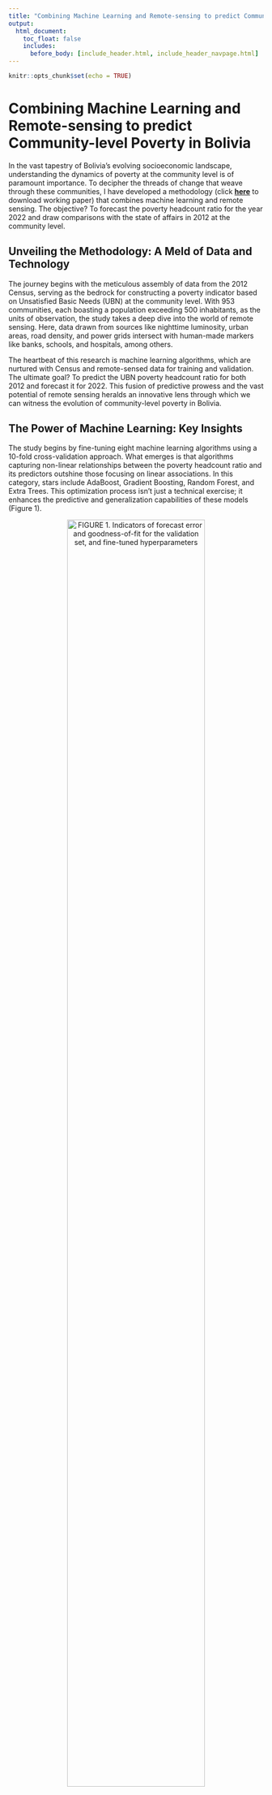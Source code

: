 ---
title: "Combining Machine Learning and Remote-sensing to predict Community-level Poverty in Bolivia"
output:
  html_document:
    toc_float: false
    includes:
      before_body: [include_header.html, include_header_navpage.html]
---

<!-- Google tag (gtag.js) -->
<script async src="https://www.googletagmanager.com/gtag/js?id=G-F5HJ5VRY62"></script>
<script>
  window.dataLayer = window.dataLayer || [];
  function gtag(){dataLayer.push(arguments);}
  gtag('js', new Date());

  gtag('config', 'G-F5HJ5VRY62');
</script>


```{r setup, include=FALSE}
knitr::opts_chunk$set(echo = TRUE)
```

# Combining Machine Learning and Remote-sensing to predict Community-level Poverty in Bolivia

In the vast tapestry of Bolivia's evolving socioeconomic landscape, understanding the dynamics of poverty at the community level is of paramount importance. To decipher the threads of change that weave through these communities, I have developed a methodology (click [**here**](https://ideas.repec.org/p/pra/mprapa/118932.html) to download working paper) that combines machine learning and remote sensing. The objective? To forecast the poverty headcount ratio for the year 2022 and draw comparisons with the state of affairs in 2012 at the community level.

## Unveiling the Methodology: A Meld of Data and Technology

The journey begins with the meticulous assembly of data from the 2012 Census, serving as the bedrock for constructing a poverty indicator based on Unsatisfied Basic Needs (UBN) at the community level. With 953 communities, each boasting a population exceeding 500 inhabitants, as the units of observation, the study takes a deep dive into the world of remote sensing. Here, data drawn from sources like nighttime luminosity, urban areas, road density, and power grids intersect with human-made markers like banks, schools, and hospitals, among others.

The heartbeat of this research is machine learning algorithms, which are nurtured with Census and remote-sensed data for training and validation. The ultimate goal? To predict the UBN poverty headcount ratio for both 2012 and forecast it for 2022. This fusion of predictive prowess and the vast potential of remote sensing heralds an innovative lens through which we can witness the evolution of community-level poverty in Bolivia.

## The Power of Machine Learning: Key Insights

The study begins by fine-tuning eight machine learning algorithms using a 10-fold cross-validation approach. What emerges is that algorithms capturing non-linear relationships between the poverty headcount ratio and its predictors outshine those focusing on linear associations. In this category, stars include AdaBoost, Gradient Boosting, Random Forest, and Extra Trees. This optimization process isn't just a technical exercise; it enhances the predictive and generalization capabilities of these models (Figure 1).  

<div style="text-align:center;">
  ![FIGURE 1. Indicators of forecast error and goodness-of-fit for the validation set, and fine-tuned hyperparameters](Poverty/fine_tuning_table.PNG){width=80% height=80%}
</div>
<div style="margin-bottom: 30px;"></div>

## Remote Sensing's Role in Poverty Prediction

Our journey doesn't end with algorithms; it extends into the realm of remote sensing. The study unravels the relevance of variables generated through remote sensing in predicting community-level poverty headcount ratios. Among these, the number of banks and schools in each community emerges as the most influential. These factors are closely followed by indicators such as the extent of urban settlements, built-up areas, and luminosity (Figure 2). These variables are key because they mirror access to financial services, education, infrastructure, economic activity, and population concentration ----all pivotal elements in a community's socioeconomic well-being.

<div style="text-align:center;">
![FIGURE 2. Feature importance by algorithm](Poverty/feature_importance.PNG){width=55% height=65%}
</div>
<div style="margin-bottom: 30px;"></div>  

## Changing Faces of Poverty: 2012 vs. 2022

The study unfurls the shifting contours of poverty, unveiling a significant transformation between 2012 and 2022. On the whole, there's a downward trend in the number of people living in poverty across the analyzed communities compared to 2012. However, the real standout here is that nearly 50% of these communities in 2022 would witness a UBN poverty headcount ratio below the 42.5% threshold. This marks a remarkable improvement of 14.2 percentage points from 2012, considering that the median poverty incidence based on 2012 data stood at 56.7%. Delving deeper into the projected poverty headcount ratio distribution, a considerable reduction emerges, especially in the first quartile, indicating a positive change in the socioeconomic conditions of these communities during this decade (Figure 3).

<div style="text-align:center;">
![FIGURE 3. Distribution of the community-level UBN poverty headcount ratio, 2012 and 2022](Poverty/box_plot.PNG){width=60% height=60%}
</div>
<div style="margin-bottom: 30px;"></div>  

## From Disparity to Development: An Intriguing Pattern

The data paints an intriguing picture of varying degrees of poverty reduction among communities, based on their initial poverty levels in 2012. What stands out is that communities starting from a lower poverty threshold in 2012 (below 60%) have seen more significant reductions in poverty incidence (Figure 4). This could be due to a threshold phenomenon, where communities with initial poverty levels below 60% have crossed a developmental threshold, fostering poverty reduction through economic opportunities and existing infrastructure. On the flip side, communities that began with higher poverty levels (60% or more) experienced more moderate reductions, likely due to deeper-rooted structural challenges demanding long-term, multifaceted interventions.

<div style="text-align:center;">
![FIGURE 4: Scatter plot between 2012 and 2022 UBN poverty headcount ratios](Poverty/threshold.PNG){width=60% height=60%}
</div>
<div style="margin-bottom: 30px;"></div>  

## Regional Disparities and the Road Ahead

An in-depth examination also spotlights regional disparities in poverty headcount ratio reduction rates. The department of Santa Cruz emerges as a success story, displaying the most substantial decrease in median poverty headcount ratio. In contrast, departments like Oruro and La Paz show more moderate reductions, indicating structural challenges that demand tailored policies (Figure 5). A localized approach, involving collaboration between governmental bodies, NGOs, and the local community, is essential for designing and implementing strategies that address the unique needs of each department and promote equitable development.

<div style="text-align:center;">
![FIGURE 5. Distribution of the community-level UBN poverty headcount ratio by department, 2012 and 2022](Poverty/by_depto.PNG){width=60% height=60%}
</div>
<div style="margin-bottom: 30px;"></div>  

## Mapping the Path of Progress

The research culminates in maps (Figures 6 and 7) that offers a detailed glimpse into the trends of poverty reduction in the 953 communities studied between 2012 and 2022. The clustering of communities with significant progress in poverty reduction near urban centers reflects the positive impact of proximity to economic hubs. However, the variations also spotlight inequalities in local resources, infrastructure investments, and quality of life. Tailored development strategies are crucial to bridge these gaps.

## Urban vs. Rural: Contrasting Realities

The study's geospatial analysis brings to light the stark contrast between urban and rural areas. Capital cities and their surroundings shine as areas with the lowest poverty rates. However, rural regions, especially highland areas and Cochabamba, grapple with higher poverty rates. The data highlights 68 communities where over 90% of the population lives in poverty, emphasizing economic and developmental disparities. The study underlines the necessity for policies targeting regional inequalities and promoting equitable development.

<div style="text-align:center;">
![FIGURE 6: 2022 Community-level Poverty Headcount Ratio](Poverty/mapa_pobreza2022.png){width=60% height=60%}
</div>
<div style="margin-bottom: 30px;"></div>  

<div style="text-align:center;">
![FIGURE 7: Difference between poverty in 2022 and 2012](Poverty/mapa_avance_pobreza.png){width=60% height=60%}
</div>
<div style="margin-bottom: 30px;"></div>  

## Guiding Lights for the Future

The study offers guiding lights for crafting a path towards sustainable poverty reduction. It emphasizes the need for comprehensive approaches that address both economic and social aspects. Investing in infrastructure, education, and healthcare services serves as the bedrock for laying the foundation for sustainable development. Training and empowerment programs are pivotal, strengthening local skills and productivity, increasing economic opportunities, and reducing vulnerability. Fostering local employment and investments is essential for rekindling economic growth. Above all, tailored policies catering to each community's unique challenges are imperative.

## A Lesson in Predictive Power

One of the most striking aspects of this research is the strength of the machine learning algorithms in predicting community-level poverty incidence. In some cases, their performance surpasses what's been observed in previous high-profile research. This emphasizes the effectiveness of the methodology and showcases the potential of geospatial data and machine learning algorithms in predicting poverty.
